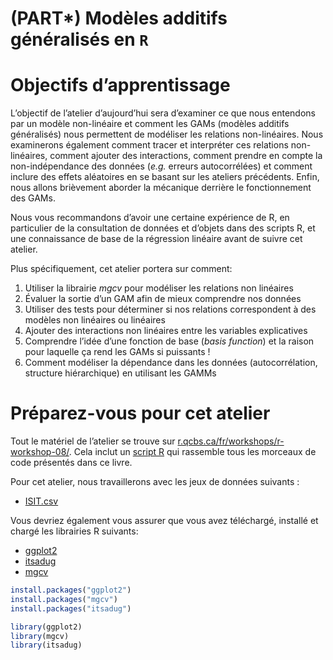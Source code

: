 # (PART\*) Modèles additifs généralisés en `R` {-}

# Objectifs d'apprentissage

L'objectif de l'atelier d'aujourd'hui sera d'examiner
ce que nous entendons par un modèle non-linéaire et comment les GAMs
(modèles additifs généralisés) nous permettent de modéliser les
relations non-linéaires. Nous examinerons également comment tracer et
interpréter ces relations non-linéaires, comment ajouter des
interactions, comment prendre en compte la non-indépendance des données
(*e.g.* erreurs autocorrélées) et comment inclure des effets aléatoires
en se basant sur les ateliers précédents. Enfin, nous allons brièvement
aborder la mécanique derrière le fonctionnement des GAMs.

Nous vous recommandons d'avoir une certaine expérience de R, en particulier de la consultation de données et d'objets dans des scripts R, et une connaissance de base de la régression linéaire avant de suivre cet atelier.

Plus spécifiquement, cet atelier portera sur comment:

1.  Utiliser la librairie *mgcv* pour modéliser les relations non
    linéaires
2.  Évaluer la sortie d'un GAM afin de mieux comprendre nos données
3.  Utiliser des tests pour déterminer si nos relations correspondent à
    des modèles non linéaires ou linéaires
4.  Ajouter des interactions non linéaires entre les variables
    explicatives
5.  Comprendre l'idée d'une fonction de base (*basis function*) et la
    raison pour laquelle ça rend les GAMs si puissants !
6.  Comment modéliser la dépendance dans les données (autocorrélation,
    structure hiérarchique) en utilisant les GAMMs


# Préparez-vous pour cet atelier

Tout le matériel de l'atelier se trouve sur [r.qcbs.ca/fr/workshops/r-workshop-08/](https://r.qcbs.ca/fr/workshops/r-workshop-08/). Cela inclut un [script R](https://r.qcbs.ca/workshop08/book-fr/workshop08-script-fr.R) qui rassemble tous les morceaux de code présentés dans ce livre.

Pour cet atelier, nous travaillerons avec les jeux de données suivants :

* [ISIT.csv](https://r.qcbs.ca/workshop08/pres-en/data/ISIT.csv) 

Vous devriez également vous assurer que vous avez téléchargé, installé et chargé les librairies R suivants:

* [ggplot2](https://cran.r-project.org/package=ggplot2)
* [itsadug](https://cran.r-project.org/package=itsadug)
* [mgcv](https://cran.r-project.org/package=mgcv)

```r
install.packages("ggplot2")
install.packages("mgcv")
install.packages("itsadug")

library(ggplot2)
library(mgcv)
library(itsadug)
```
